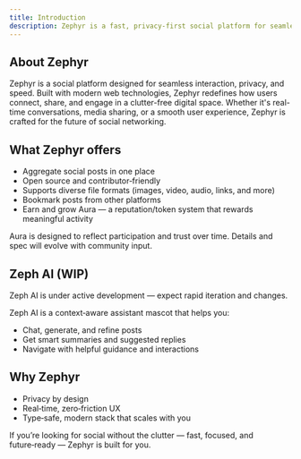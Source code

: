 ```yaml
---
title: Introduction
description: Zephyr is a fast, privacy‑first social platform for seamless, clutter‑free interactions.
---
```



## About Zephyr

Zephyr is a social platform designed for seamless interaction, privacy, and speed. Built with modern web technologies, Zephyr redefines how users connect, share, and engage in a clutter-free digital space. Whether it's real-time conversations, media sharing, or a smooth user experience, Zephyr is crafted for the future of social networking.

## What Zephyr offers

- Aggregate social posts in one place
- Open source and contributor‑friendly
- Supports diverse file formats (images, video, audio, links, and more)
- Bookmark posts from other platforms
- Earn and grow Aura — a reputation/token system that rewards meaningful activity

<Callout type="info">
Aura is designed to reflect participation and trust over time. Details and spec will evolve with community input.
</Callout>

## Zeph AI (WIP)

<Callout type="warning">
Zeph AI is under active development — expect rapid iteration and changes.
</Callout>

Zeph AI is a context‑aware assistant mascot that helps you:

- Chat, generate, and refine posts
- Get smart summaries and suggested replies
- Navigate with helpful guidance and interactions

## Why Zephyr

- Privacy by design
- Real‑time, zero‑friction UX
- Type‑safe, modern stack that scales with you

If you’re looking for social without the clutter — fast, focused, and future‑ready — Zephyr is built for you.

